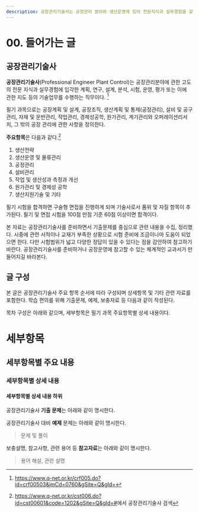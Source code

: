 ```yaml
---
description: 공장관리기술사는 공장관리 분야와 생산운영에 있어 전문지식과 실무경험을 갖추고 기술업무를 수행하는 직무이다.
---
```


<!-- google search console [[ -->
<meta name="google-site-verification" content="8xHzi-r2KaeozfPyDbwq2rtYE8sEI8Xu6irhM0ccwBU" />
<!-- google search console ]] -->

# 00. 들어가는 글 {.unnumbered}

## 공장관리기술사

**공장관리기술사**(Professional Engineer Plant Control)는 공장관리분야에 관한 고도의 전문 지식과 실무경험에 입각한 계획, 연구, 설계, 분석, 시험, 운영, 평가 또는 이에 관한 지도 등의 기술업무를 수행하는 직무이다. [^pepc]

[^pepc]: [https://www.q-net.or.kr/crf005.do?id=crf00503&jmCd=0760&gSite=Q&gId=](https://www.q-net.or.kr/crf005.do?id=crf00503&jmCd=0760&gSite=Q&gId=){target="_blank"}

필기 과목으로는 공장계획 및 설계, 공장조직, 생산계획 및 통제(공정관리), 설비 및 공구관리, 자재 및 운반관리, 작업관리, 경제성공학, 원가관리, 계기관리와 오퍼레이션리서치, 그 밖의 공장 관리에 관한 사항을 정의한다.

**주요항목**은 다음과 같다.[^출제기준]

1. 생산전략
1. 생산운영 및 물류관리
1. 공정관리
1. 설비관리
1. 작업 및 생산성과 측정과 개선
1. 원가관리 및 경제성 공학
1. 생산지원기술 및 기타

[^출제기준]: [https://www.q-net.or.kr/cst006.do?id=cst00601&code=1202&gSite=Q&gId=#](https://www.q-net.or.kr/cst006.do?id=cst00601&code=1202&gSite=Q&gId=#){target="_blank"}에서 공장관리기술사 검색

필기 시험을 합격하면 구술형 면접을 진행하게 되며 기술사로서 품위 및 자질 항목이 추가된다. 필기 및 면접 시험을 100점 만점 기준 60점 이상이면 합격이다.

본 자료는 공장관리기술사를 준비하면서 기출문제를 중심으로 관련 내용을 수집, 정리했다. 시중에 관련 서적이나 교재가 부족한 상황으로 시험 준비에 조금이나마 도움이 되었으면 한다. 다만 시험범위가 넓고 다양한 정답이 있을 수 있다는 점을 감안하여 참고하기 바란다. 공장관리기술사를 준비하거나 공장운영에 참고할 수 있는 체계적인 교과서가 만들어지길 바라본다.

## 글 구성

본 글은 공장관리기술사 주요 항목 순서에 따라 구성되며 상세항목 및 기타 관련 자료를 포함한다. 학습 편의를 위해 기출문제, 예제, 보충자료 등 다음과 같이 작성된다.

:::{.callout-caution icon=false title="목차 구성"}

목차 구성은 아래와 같으며, 세부항목은 필기 과목 주요항목별 상세 내용이다.

# 세부항목 {.unlisted}

## 세부항목별 주요 내용 {.unlisted}

### 세부항목별 상세 내용 {.unlisted}

#### 세부항목별 상세 내용 하위 {.unlisted}
:::

공장관리기술사 **기출 문제**는 아래와 같이 명시한다.  

> :::{.callout-tip icon=false title="기출: 회차-교시-문제번호"}
:::


공장관리기술사 대비 **예제** 문제는 아래와 같이 명시한다.

> :::{.callout-important icon=false title="예제"}
문제 및 풀이
:::

보충설명, 참고사항, 관련 용어 등 **참고자료**는 아래와 같이 명시한다.

> :::{.callout-note icon=false title="보충설명"}
용어 해설, 관련 설명
:::

